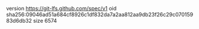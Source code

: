 version https://git-lfs.github.com/spec/v1
oid sha256:09046ad51a684cf8926c1df832da7a2aa812aa9db23f26c29c07015983d6db32
size 6574
